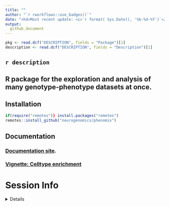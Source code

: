 ```yaml
---
title: "" 
author: "`r rworkflows::use_badges()`" 
date: "<h4>Most recent update: <i>`r format( Sys.Date(), '%b-%d-%Y')`</i></h4>"
output:
  github_document  
---
```


```r
pkg <- read.dcf("DESCRIPTION", fields = "Package")[1]
description <- read.dcf("DESCRIPTION", fields = "Description")[1]
```
 
## `r description`
 
## R package for the exploration and analysis of many genotype-phenotype datasets at once.

## Installation

```r
if(require("remotes")} install.packages("remotes")
remotes::install_github("neurogenomics/phenomix")
```

## Documentation 

### [Documentation site](https://neurogenomics.github.io/phenomix). 
### [Vignette: Celltype enrichment](https://neurogenomics.github.io/phenomix/articles/celltype_enrichment.html) 

# Session Info 

<details> 

```r
utils::sessionInfo()
```

</details>  
